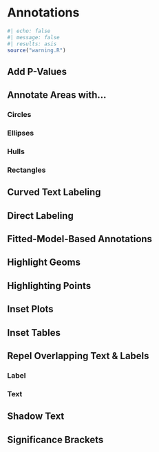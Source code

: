 # Annotations {#sec-annotations}

```r
#| echo: false
#| message: false
#| results: asis
source("warning.R")
```

## Add P-Values

## Annotate Areas with…

### Circles

### Ellipses

### Hulls

### Rectangles

## Curved Text Labeling

## Direct Labeling

## Fitted-Model-Based Annotations

## Highlight Geoms

## Highlighting Points

## Inset Plots

## Inset Tables

## Repel Overlapping Text & Labels

### Label

### Text

## Shadow Text

## Significance Brackets
